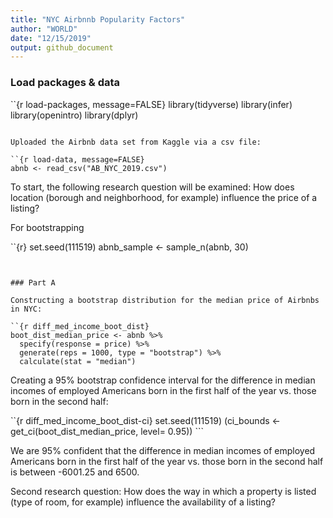 ```yaml
---
title: "NYC Airbnnb Popularity Factors"
author: "WORLD"
date: "12/15/2019"
output: github_document
---
```


### Load packages & data

``{r load-packages, message=FALSE}
library(tidyverse) 
library(infer)
library(openintro)
library(dplyr)
```

Uploaded the Airbnb data set from Kaggle via a csv file:

``{r load-data, message=FALSE}
abnb <- read_csv("AB_NYC_2019.csv")
```

To start, the following research question will be examined: How does location (borough and neighborhood, for example) influence the price of a listing?

For bootstrapping 

``{r}
set.seed(111519)
abnb_sample <- sample_n(abnb, 30)
```


### Part A

Constructing a bootstrap distribution for the median price of Airbnbs in NYC:

``{r diff_med_income_boot_dist}
boot_dist_median_price <- abnb %>%
  specify(response = price) %>%
  generate(reps = 1000, type = "bootstrap") %>%
  calculate(stat = "median")
```



Creating a 95% bootstrap confidence interval for the difference in median incomes of employed Americans born in the first half of the year vs. those born in the second half:

``{r diff_med_income_boot_dist-ci}
set.seed(111519)
(ci_bounds <- get_ci(boot_dist_median_price, level= 0.95))
```

We are 95% confident that the difference in median incomes of employed Americans born in the first half of the year vs. those born in the second half is between -6001.25 and 6500.


Second research question: How does the way in which a property is listed (type of room, for example) influence the availability of a listing?
